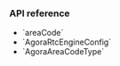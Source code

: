 <PlatformWrapper platform="ios">

### API reference

- <Link to="{{Global.API_REF_IOS_ROOT}}/agorartckit/agorartcengineconfig/areacode">`areaCode`</Link>
- <Link to="{{Global.API_REF_IOS_ROOT}}/agorartckit/agorartcengineconfig">`AgoraRtcEngineConfig`</Link>
- <Link to="{{Global.API_REF_IOS_ROOT}}/agorartckit/agoraareacodetype">`AgoraAreaCodeType`</Link>

</PlatformWrapper>
